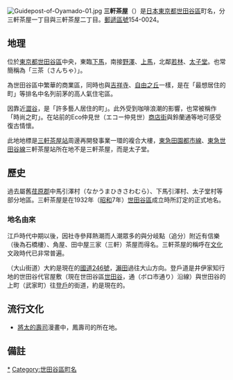 {{Pathnav|日本|東京都|世田谷區|frame=1}}
{{Infobox Settlement
|official_name = 三軒茶屋
|native_name =
|settlement_type = [[町|町]]
|image_skyline = Carrot-Tower-Setagaya-01.jpg
|imagesize = 200px
|image_caption = 三軒茶屋交差點起始的世田谷通與胡蘿蔔塔。
|image_flag =
|image_seal =
| image_map =
| map_caption =
| pushpin_map =
|subdivision_type = [[國家|國家]]
|subdivision_name = {{JPN}}
|subdivision_type1 = [[都道府縣|都道府縣]]
|subdivision_name1 = [[File:Flag_of_Tokyo_Prefecture.svg|25px]] [[東京都|東京都]]
|subdivision_type2 = [[東京都區部|特別區]]
|subdivision_name2 = [[File:Flag_of_Setagaya,_Tokyo.svg|25px]] [[世田谷區|世田谷區]]
|established_title =
|established_date =
|government_type =
|leader_title =
|leader_name =
|area_magnitude =
|area_total_sq_mi =
|area_total_km2 =
|area_land_sq_mi =
|area_land_km2 =
|area_urban_sq_mi =
|area_urban_km2 =
|area_metro_km2 =
|area_metro_sq_mi =
|population_as_of= 2013年（平成25年）9月1日
|population_footnotes = <ref>[http://www.city.setagaya.lg.jp/kurashi/107/157/692/694/1884/d00123410_d/fil/district201309.xls 平成25年（2013年）の世田谷区の町丁別人口と世帯数 - 世田谷区]</ref>
|population_total = 12394
|population_urban =
|population_metro =
|population_density_sq_mi =
|population_density_km2 =
| timezone = [[日本標準時間|JST]]
| utc_offset = +9
|timezone_DST =
|utc_offset_DST =
|latd=|latm=|lats=|latNS=
|longd=|longm=|longs=|longEW=
|elevation_footnotes=
|elevation_m =
|elevation_ft =
|postal_code_type = [[郵遞區號|郵遞區號]]
|postal_code = 154-0024
|area_code =
|website =
|footnotes =
}}
[[File:Guidepost-of-Oyamado-01.jpg|thumb]]
'''三軒茶屋'''（{{jpn|j=三軒茶屋|hg=さんげんぢゃや|rm=Sangenjaya|f=y}}）是[[日本|日本]][[東京都|東京都]][[世田谷區|世田谷區]]町名，分三軒茶屋一丁目與三軒茶屋二丁目。[[郵遞區號|郵遞區號]]154-0024。

== 地理 ==
位於[[東京都|東京都]][[世田谷區|世田谷區]]中央，東臨[[下馬_(世田谷區)|下馬]]，南接[[野澤_(世田谷區)|野澤]]、[[上馬_(世田谷區)|上馬]]，北鄰[[若林_(世田谷區)|若林]]、[[太子堂_(世田谷區)|太子堂]]。也常簡稱為「三茶（さんちゃ）」。

為世田谷區中繁華的商業區，同時也與[[吉祥寺|吉祥寺]]、[[自由之丘|自由之丘]]一樣，是在「最想居住的町」等排名中名列前茅的高人氣住宅區。

因靠近[[澀谷|澀谷]]，是「許多藝人居住的町」。此外受到咖啡浪潮的影響，也常被稱作「時尚之町」。在站前的Eco仲見世（エコー仲見世）[[商店街|商店街]]與鈴蘭通等地可感受復古情懷。

此地地標是[[三軒茶屋站|三軒茶屋站]]周邊再開發事業一環的複合大樓{{link-ja|胡蘿蔔塔|キャロットタワー}}，[[東急田園都市線|東急田園都市線]]、[[東急世田谷線|東急世田谷線]]三軒茶屋站所在地不是三軒茶屋，而是太子堂。

== 歷史 ==
過去屬舊[[荏原郡|荏原郡]]中馬引澤村（なかうまひきさわむら）、下馬引澤村、太子堂村等部分地區。三軒茶屋是在1932年（[[昭和|昭和]]7年）[[世田谷區|世田谷區]]成立時所訂定的正式地名。

=== 地名由來 ===
江戶時代中期以後，因社寺參拜熱潮而人潮眾多的{{link-ja|大山道|大山道}}與{{link-ja|登戶道|東京都道・神奈川県道3号世田谷町田線}}分岐點（追分）附近有信樂（後為石橋樓）、角屋、田中屋三家（三軒）茶屋而得名。三軒茶屋的稱呼在[[文化_(年號)|文化]]文政時代已非常普遍。

{{link-ja|大山道|大山道}}（大山街道）大約是現在的[[國道246號|國道246號]]，[[瀨田_(世田谷區、川崎市)|瀨田]]過{{link-ja|二子橋|二子橋}}往大山方向。登戶道是井伊家知行地的世田谷代官屋敷（現在世田谷區[[世田谷_(世田谷區)|世田谷]]，{{link-ja|襤褸市|ボロ市}}通（ボロ市通り）沿線）與世田谷的上町（武家町）往[[多摩區|登戶]]的街道，約是現在的{{link-ja|東京都道、神奈川縣道3號世田谷町田線|東京都道・神奈川県道3号世田谷町田線|世田谷通}}。

== 流行文化 ==
*[[將太的壽司|將太的壽司]]漫畫中，鳳壽司的所在地。

== 備註 ==
{{commonscat|Sangen-jaya}}
{{reflist}}
{{世田谷區的町名}}
{{東京23區之地域}}
{{DEFAULTSORT:Sangen-Jaya}}
[[Category:三軒茶屋|*]]
[[Category:世田谷區町名|Category:世田谷區町名]]